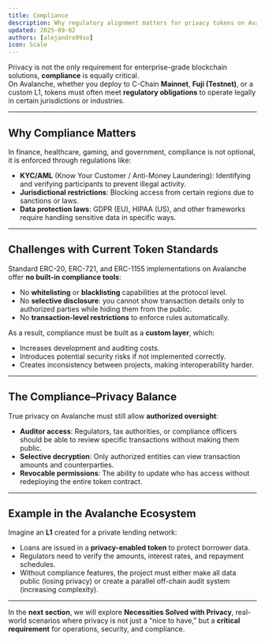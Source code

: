 ```yaml
---
title: Compliance
description: Why regulatory alignment matters for privacy tokens on Avalanche.
updated: 2025-09-02
authors: [alejandro99so]
icon: Scale
---
```


Privacy is not the only requirement for enterprise-grade blockchain solutions, **compliance** is equally critical.  
On Avalanche, whether you deploy to C-Chain **Mainnet**, **Fuji (Testnet)**, or a custom L1, tokens must often meet **regulatory obligations** to operate legally in certain jurisdictions or industries.

---

## Why Compliance Matters

In finance, healthcare, gaming, and government, compliance is not optional, it is enforced through regulations like:
- **KYC/AML** (Know Your Customer / Anti-Money Laundering): Identifying and verifying participants to prevent illegal activity.
- **Jurisdictional restrictions**: Blocking access from certain regions due to sanctions or laws.
- **Data protection laws**: GDPR (EU), HIPAA (US), and other frameworks require handling sensitive data in specific ways.

---

## Challenges with Current Token Standards

Standard ERC-20, ERC-721, and ERC-1155 implementations on Avalanche offer **no built-in compliance tools**:
- No **whitelisting** or **blacklisting** capabilities at the protocol level.
- No **selective disclosure**: you cannot show transaction details only to authorized parties while hiding them from the public.
- No **transaction-level restrictions** to enforce rules automatically.

As a result, compliance must be built as a **custom layer**, which:
- Increases development and auditing costs.
- Introduces potential security risks if not implemented correctly.
- Creates inconsistency between projects, making interoperability harder.

---

## The Compliance–Privacy Balance

True privacy on Avalanche must still allow **authorized oversight**:
- **Auditor access**: Regulators, tax authorities, or compliance officers should be able to review specific transactions without making them public.
- **Selective decryption**: Only authorized entities can view transaction amounts and counterparties.
- **Revocable permissions**: The ability to update who has access without redeploying the entire token contract.

---

## Example in the Avalanche Ecosystem

Imagine an **L1** created for a private lending network:
- Loans are issued in a **privacy-enabled token** to protect borrower data.
- Regulators need to verify the amounts, interest rates, and repayment schedules.
- Without compliance features, the project must either make all data public (losing privacy) or create a parallel off-chain audit system (increasing complexity).

---

In the **next section**, we will explore **Necessities Solved with Privacy**, real-world scenarios where privacy is not just a “nice to have,” but a **critical requirement** for operations, security, and compliance.
